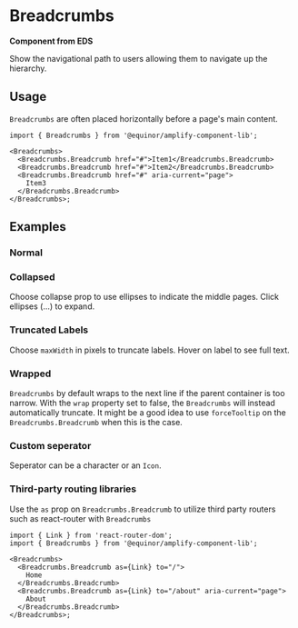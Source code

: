 
# Breadcrumbs

**Component from EDS**

Show the navigational path to users allowing them to navigate up the hierarchy.

<Links ariaUrl="https://www.w3.org/WAI/ARIA/apg/patterns/breadcrumb/" figmaUrl="https://www.figma.com/file/0bGXR2sCwMVSDNyyzu5BXrO5/UI%E2%80%94User-Interface?node-id=17627%3A0" sourceUrl="https://github.com/equinor/design-system/blob/develop/packages/eds-core-react/src/components/Breadcrumbs/Breadcrumbs.tsx" edsSBUrl="https://storybook.eds.equinor.com/?path=/docs/navigation-breadcrumbs--docs" />

<Primary />

<PropsTable />

## Usage

`Breadcrumbs` are often placed horizontally before a page's main content.

```tsx
import { Breadcrumbs } from '@equinor/amplify-component-lib';

<Breadcrumbs>
  <Breadcrumbs.Breadcrumb href="#">Item1</Breadcrumbs.Breadcrumb>
  <Breadcrumbs.Breadcrumb href="#">Item2</Breadcrumbs.Breadcrumb>
  <Breadcrumbs.Breadcrumb href="#" aria-current="page">
    Item3
  </Breadcrumbs.Breadcrumb>
</Breadcrumbs>;
```

## Examples

### Normal

<Canvas of={ComponentStories.Normal} />

### Collapsed

Choose collapse prop to use ellipses to indicate the middle pages. Click ellipses (...) to expand.

<Canvas of={ComponentStories.Collapsed} />

### Truncated Labels

Choose `maxWidth` in pixels to truncate labels. Hover on label to see full text.

<Canvas of={ComponentStories.TruncatedLabels} />

### Wrapped

`Breadcrumbs` by default wraps to the next line if the parent container is too narrow.
With the `wrap` property set to false, the `Breadcrumbs` will instead automatically truncate.
It might be a good idea to use `forceTooltip` on the `Breadcrumbs.Breadcrumb` when this is the case.

<Canvas of={ComponentStories.Wrapped} />

### Custom seperator

Seperator can be a character or an `Icon`.

<Canvas of={ComponentStories.CustomSeparator} />

### Third-party routing libraries

Use the `as` prop on `Breadcrumbs.Breadcrumb` to utilize third party routers such as react-router with `Breadcrumbs`

```tsx
import { Link } from 'react-router-dom';
import { Breadcrumbs } from '@equinor/amplify-component-lib';

<Breadcrumbs>
  <Breadcrumbs.Breadcrumb as={Link} to="/">
    Home
  </Breadcrumbs.Breadcrumb>
  <Breadcrumbs.Breadcrumb as={Link} to="/about" aria-current="page">
    About
  </Breadcrumbs.Breadcrumb>
</Breadcrumbs>;
```
